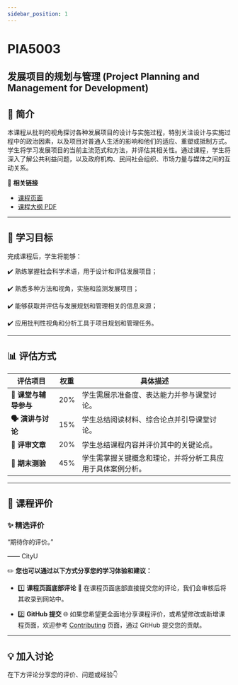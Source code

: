 ```yaml
---
sidebar_position: 1
---
```


# PIA5003
## 发展项目的规划与管理 (Project Planning and Management for Development)

## **📘 简介**
本课程从批判的视角探讨各种发展项目的设计与实施过程，特别关注设计与实施过程中的政治因素，以及项目对普通人生活的影响和他们的适应、重塑或抵制方式。学生将学习发展项目的当前主流范式和方法，并评估其相关性。通过课程，学生将深入了解公共利益问题，以及政府机构、民间社会组织、市场力量与媒体之间的互动关系。

🔗 **相关链接**
- [课程页面](https://www.cityu.edu.hk/catalogue/pg/202425/course/PIA5003.htm)
- [课程大纲 PDF](https://www.cityu.edu.hk/catalogue/pg/202425/course/PIA5003.pdf)

---

## **🎯 学习目标**

完成课程后，学生将能够：

✔️ 熟练掌握社会科学术语，用于设计和评估发展项目；

✔️ 熟悉多种方法和视角，实施和监测发展项目；

✔️ 能够获取并评估与发展规划和管理相关的信息来源；

✔️ 应用批判性视角和分析工具于项目规划和管理任务。

---

## **📊 评估方式**

| **评估项目**                   | **权重** | **具体描述**                                                                                     |
|--------------------------------|----------|--------------------------------------------------------------------------------------------------|
| **👥 课堂与辅导参与**           | 20%      | 学生需展示准备度、表达能力并参与课堂讨论。                                                         |
| **🗣️ 演讲与讨论**              | 15%      | 学生总结阅读材料、综合论点并引导课堂讨论。                                                         |
| **📖 评审文章**                | 20%      | 学生总结课程内容并评价其中的关键论点。                                                             |
| **📝 期末测验**                | 45%      | 学生需掌握关键概念和理论，并将分析工具应用于具体案例分析。                                           |

---

## **💬 课程评价**

### ✨ **精选评价**
<div className={commentStyles.commentBox}>
    <p className={commentStyles.commentText}>
        “期待你的评价。”
    </p>
    <p className={commentStyles.commentAuthor}>—— CityU</p>
</div>

✏️ **您也可以通过以下方式分享您的学习体验和建议：**

- 1️⃣ **课程页面底部评论**
💬 在课程页面底部直接提交您的评论，我们会审核后将其收录到网站中。

- 2️⃣ **GitHub 提交**
🌐 如果您希望更全面地分享课程评价，或希望修改或新增课程页面，欢迎参考 [Contributing](/contributing) 页面，通过 GitHub 提交您的贡献。

---

## **💡 加入讨论**

在下方评论分享您的评价、问题或经验👇
<Utterances />
